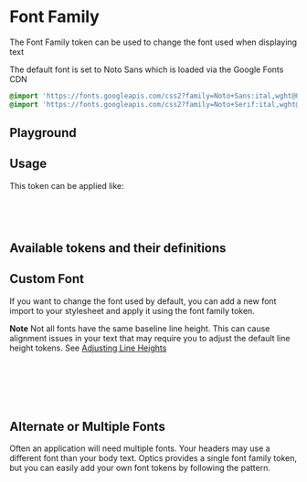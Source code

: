 
<Meta of={FontFamilyStories} />

# Font Family

The Font Family token can be used to change the font used when displaying text

The default font is set to Noto Sans which is loaded via the Google Fonts CDN

```css
@import 'https://fonts.googleapis.com/css2?family=Noto+Sans:ital,wght@0,100;0,200;0,300;0,400;0,500;0,600;0,700;0,800;0,900;1,100;1,200;1,300;1,400;1,500;1,600;1,700;1,800;1,900&display=swap';
@import 'https://fonts.googleapis.com/css2?family=Noto+Serif:ital,wght@0,400;0,700;1,400;1,700&display=swap';
```

## Playground

<Canvas of={FontFamilyStories.Default} />
<Controls of={FontFamilyStories.Default} />

## Usage

This token can be applied like:

```css
html {
  font-family: var(--op-font-family);
}
```

## Available tokens and their definitions

<DesignTokenDocBlock categoryName="Font Family" viewType="card" />

## Custom Font

If you want to change the font used by default, you can add a new font import to your stylesheet and apply it using the font family token.

**Note** Not all fonts have the same baseline line height. This can cause alignment issues in your text that may require you to adjust the default line height tokens. See [Adjusting Line Heights](?path=/docs/tokens-typography-line-height--base#custom-font)

```css
@import 'https://fonts.googleapis.com/css2?family=Tilt+Neon&display=swap';

:root {
  --op-font-family: 'Tilt Neon', sans-serif;
}
```

## Alternate or Multiple Fonts

Often an application will need multiple fonts. Your headers may use a different font than your body text. Optics provides a single font family token, but you can easily add your own font tokens by following the pattern.

```css
@import 'https://fonts.googleapis.com/css2?family=Tilt+Neon&display=swap';
@import 'https://fonts.googleapis.com/css2?family=Roboto&display=swap';

:root {
  --op-font-family: 'Tilt Neon', sans-serif;
  --ya-font-family-alt: 'Roboto', serif; // Your App prefix. Could stick with --op if you want
  // or
  --ya-font-family-body: 'Roboto', serif;
}
```
